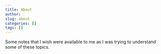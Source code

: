 ```yaml
---
title: About
author: 
slug: about
categories: []
tags: []
---
```

Some notes that I wish were available to me as I was trying to understand some of these topics. 
